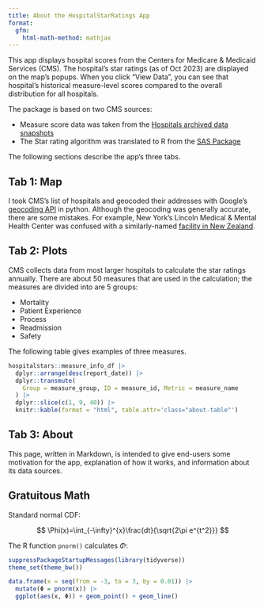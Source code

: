 ```yaml
---
title: About the HospitalStarRatings App
format:
  gfm:
    html-math-method: mathjax
---
```


This app displays hospital scores from the Centers for Medicare & Medicaid Services (CMS). The hospital's star ratings (as of Oct 2023) are displayed on the map's popups. When you click "View Data", you can see that hospital's historical measure-level scores compared to the overall distribution for all hospitals.

The package is based on two CMS sources:

- Measure score data was taken from the [Hospitals archived data snapshots](https://data.cms.gov/provider-data/archived-data/hospitals)
- The Star rating algorithm was translated to R from the [SAS Package](https://qualitynet.cms.gov/inpatient/public-reporting/overall-ratings/sas)

The following sections describe the app's three tabs.

## Tab 1: Map

I took CMS's list of hospitals and geocoded their addresses with Google's [geocoding API](https://developers.google.com/maps/documentation/geocoding/overview) in python. Although the geocoding was generally accurate, there are some mistakes. For example, New York's Lincoln Medical & Mental Health Center was confused with a similarly-named [facility in New Zealand](https://lincolnmedical.nz/).

## Tab 2: Plots

CMS collects data from most larger hospitals to calculate the star ratings annually. There are about 50 measures that are used in the calculation; the measures are divided into are 5 groups:

- Mortality
- Patient Experience
- Process
- Readmission
- Safety

The following table gives examples of three measures.

<div class="about-table">
```r
hospitalstars::measure_info_df |>
  dplyr::arrange(desc(report_date)) |>
  dplyr::transmute(
    Group = measure_group, ID = measure_id, Metric = measure_name
  ) |>
  dplyr::slice(c(1, 9, 40)) |>
  knitr::kable(format = "html", table.attr='class="about-table"')
```
</div>


## Tab 3: About

This page, written in Markdown, is intended to give end-users some motivation for the app, explanation of how it works, and information about its data sources.

## Gratuitous Math

Standard normal CDF:

$$
\Phi(x)=\int_{-\infty}^{x}\frac{dt}{\sqrt{2\pi e^{t^2}}}
$$

The R function `pnorm()` calculates $\Phi$:

```r
suppressPackageStartupMessages(library(tidyverse))
theme_set(theme_bw())

data.frame(x = seq(from = -3, to = 3, by = 0.01)) |>
  mutate(Φ = pnorm(x)) |>
  ggplot(aes(x, Φ)) + geom_point() + geom_line()
```


